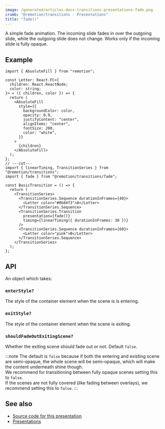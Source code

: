 ```yaml
---
image: /generated/articles-docs-transitions-presentations-fade.png
crumb: "@remotion/transitions - Presentations"
title: "fade()"
---
```


A simple fade animation. The incoming slide fades in over the outgoing slide, while the outgoing slide does not change. Works only if the incoming slide is fully opaque.

<Demo type="fade" />

## Example

```tsx twoslash title="FadeTransition.tsx"
import { AbsoluteFill } from "remotion";

const Letter: React.FC<{
  children: React.ReactNode;
  color: string;
}> = ({ children, color }) => {
  return (
    <AbsoluteFill
      style={{
        backgroundColor: color,
        opacity: 0.9,
        justifyContent: "center",
        alignItems: "center",
        fontSize: 200,
        color: "white",
      }}
    >
      {children}
    </AbsoluteFill>
  );
};
// ---cut---
import { linearTiming, TransitionSeries } from "@remotion/transitions";
import { fade } from "@remotion/transitions/fade";

const BasicTransition = () => {
  return (
    <TransitionSeries>
      <TransitionSeries.Sequence durationInFrames={40}>
        <Letter color="#0b84f3">A</Letter>
      </TransitionSeries.Sequence>
      <TransitionSeries.Transition
        presentation={fade()}
        timing={linearTiming({ durationInFrames: 30 })}
      />
      <TransitionSeries.Sequence durationInFrames={60}>
        <Letter color="pink">B</Letter>
      </TransitionSeries.Sequence>
    </TransitionSeries>
  );
};
```

## API

An object which takes:

### `enterStyle?`<AvailableFrom v="4.0.84"/>

The style of the container element when the scene is is entering.

### `exitStyle?`<AvailableFrom v="4.0.84"/>

The style of the container element when the scene is exiting.

### `shouldFadeOutExitingScene?`<AvailableFrom v="4.0.166"/>

Whether the exiting scene should fade out or not. Default `false`.

:::note
The default is `false` because if both the entering and existing scene are semi-opaque, the whole scene will be semi-opaque, which will make the content underneath shine though.  
We recommend for transitioning between fully opaque scenes setting this to `false`.  
If the scenes are not fully covered (like fading between overlays), we recommend setting this to `false`.
:::

## See also

- [Source code for this presentation](https://github.com/remotion-dev/remotion/blob/main/packages/transitions/src/presentations/fade.tsx)
- [Presentations](/docs/transitions/presentations)
